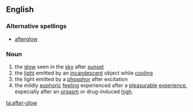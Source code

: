 ==English==
===Alternative spellings===
*[[afterglow]]

===Noun===
{{en-noun|sg=[[after]]-[[glow]]}}

# the [[glow]] seen in the [[sky]] after [[sunset]]
# the [[light]] emitted by an [[incandescent]] object while [[cooling]]
# the light emitted by a [[phosphor]] after excitation
# the mildly [[euphoric]] [[feeling]] experienced after a [[pleasurable]] [[experience]], especially after an [[orgasm]] or drug-induced [[high]].

[[ta:after-glow]]